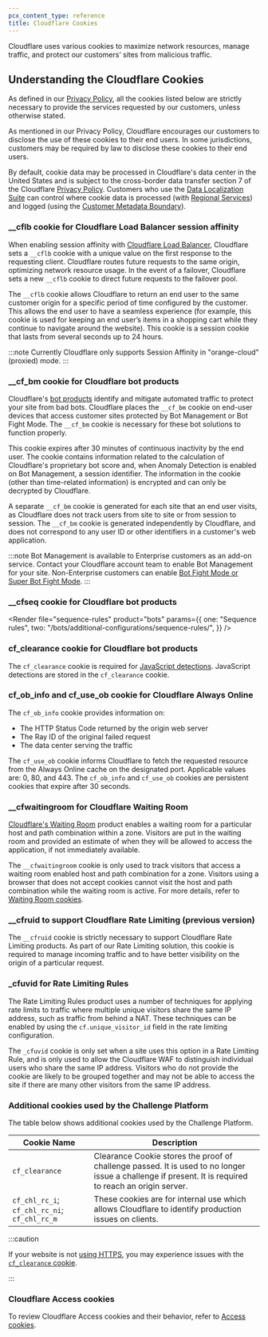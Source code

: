 ```yaml
---
pcx_content_type: reference
title: Cloudflare Cookies
---
```



Cloudflare uses various cookies to maximize network resources, manage traffic, and protect our customers’ sites from malicious traffic.

## Understanding the Cloudflare Cookies

As defined in our [Privacy Policy](https://www.cloudflare.com/privacypolicy/), all the cookies listed below are strictly necessary to provide the services requested by our customers, unless otherwise stated.

As mentioned in our Privacy Policy, Cloudflare encourages our customers to disclose the use of these cookies to their end users. In some jurisdictions, customers may be required by law to disclose these cookies to their end users.

By default, cookie data may be processed in Cloudflare's data center in the United States and is subject to the cross-border data transfer section 7 of the Cloudflare [Privacy Policy](https://www.cloudflare.com/privacypolicy/). Customers who use the [Data Localization Suite](/data-localization/) can control where cookie data is processed (with [Regional Services](/data-localization/regional-services/)) and logged (using the [Customer Metadata Boundary](/data-localization/metadata-boundary/)).

### \_\_cflb cookie for Cloudflare Load Balancer session affinity

When enabling session affinity with [Cloudflare Load Balancer](/load-balancing/understand-basics/session-affinity/), Cloudflare sets a `__cflb` cookie with a unique value on the first response to the requesting client. Cloudflare routes future requests to the same origin, optimizing network resource usage. In the event of a failover, Cloudflare sets a new `__cflb` cookie to direct future requests to the failover pool.

The `__cflb` cookie allows Cloudflare to return an end user to the same customer origin for a specific period of time configured by the customer. This allows the end user to have a seamless experience (for example, this cookie is used for keeping an end user’s items in a shopping cart while they continue to navigate around the website). This cookie is a session cookie that lasts from several seconds up to 24 hours.

:::note
Currently Cloudflare only supports Session Affinity in "orange-cloud" (proxied) mode.
:::

### \_\_cf_bm cookie for Cloudflare bot products

Cloudflare's [bot products](/bots/) identify and mitigate automated traffic to protect your site from bad bots. Cloudflare places the `__cf_bm` cookie on end-user devices that access customer sites protected by Bot Management or Bot Fight Mode. The `__cf_bm` cookie is necessary for these bot solutions to function properly.

This cookie expires after 30 minutes of continuous inactivity by the end user. The cookie contains information related to the calculation of Cloudflare's proprietary bot score and, when Anomaly Detection is enabled on Bot Management, a session identifier. The information in the cookie (other than time-related information) is encrypted and can only be decrypted by Cloudflare.

A separate `__cf_bm` cookie is generated for each site that an end user visits, as Cloudflare does not track users from site to site or from session to session. The `__cf_bm` cookie is generated independently by Cloudflare, and does not correspond to any user ID or other identifiers in a customer's web application.

:::note
Bot Management is available to Enterprise customers as an add-on service. Contact your Cloudflare account team to enable Bot Management for your site. Non-Enterprise customers can enable [Bot Fight Mode or Super Bot Fight Mode](/bots/).
:::

<Render file="disable-cf-bm-cookie" product="bots" />

### \_\_cfseq cookie for Cloudflare bot products

<Render
	file="sequence-rules"
	product="bots"
	params={{
		one: "Sequence rules",
		two: "/bots/additional-configurations/sequence-rules/",
	}}
/>

### cf_clearance cookie for Cloudflare bot products

The `cf_clearance` cookie is required for [JavaScript detections](/bots/additional-configurations/javascript-detections/). JavaScript detections are stored in the `cf_clearance` cookie.

### cf_ob_info and cf_use_ob cookie for Cloudflare Always Online

The `cf_ob_info` cookie provides information on:

- The HTTP Status Code returned by the origin web server
- The Ray ID of the original failed request
- The data center serving the traffic

The `cf_use_ob` cookie informs Cloudflare to fetch the requested resource from the Always Online cache on the designated port. Applicable values are: 0, 80, and 443. The `cf_ob_info` and `cf_use_ob` cookies are persistent cookies that expire after 30 seconds.

### \_\_cfwaitingroom for Cloudflare Waiting Room

[Cloudflare's Waiting Room](/waiting-room/) product enables a waiting room for a particular host and path combination within a zone. Visitors are put in the waiting room and provided an estimate of when they will be allowed to access the application, if not immediately available.

The `__cfwaitingroom` cookie is only used to track visitors that access a waiting room enabled host and path combination for a zone. Visitors using a browser that does not accept cookies cannot visit the host and path combination while the waiting room is active. For more details, refer to [Waiting Room cookies](/waiting-room/reference/waiting-room-cookie/).

### \_\_cfruid to support Cloudflare Rate Limiting (previous version)

The `__cfruid` cookie is strictly necessary to support Cloudflare Rate Limiting products. As part of our Rate Limiting solution, this cookie is required to manage incoming traffic and to have better visibility on the origin of a particular request.

### \_cfuvid for Rate Limiting Rules

The Rate Limiting Rules product uses a number of techniques for applying rate limits to traffic where multiple unique visitors share the same IP address, such as traffic from behind a NAT. These techniques can be enabled by using the `cf.unique_visitor_id` field in the rate limiting configuration.

The `_cfuvid` cookie is only set when a site uses this option in a Rate Limiting Rule, and is only used to allow the Cloudflare WAF to distinguish individual users who share the same IP address. Visitors who do not provide the cookie are likely to be grouped together and may not be able to access the site if there are many other visitors from the same IP address.

### Additional cookies used by the Challenge Platform

The table below shows additional cookies used by the Challenge Platform.

| Cookie Name                                  | Description                                                                                                                                            |
| -------------------------------------------- | ------------------------------------------------------------------------------------------------------------------------------------------------------ |
| `cf_clearance`                               | Clearance Cookie stores the proof of challenge passed. It is used to no longer issue a challenge if present. It is required to reach an origin server. |
| `cf_chl_rc_i`; `cf_chl_rc_ni`; `cf_chl_rc_m` | These cookies are for internal use which allows Cloudflare to identify production issues on clients.                                                   |

:::caution

If your website is not [using HTTPS](/ssl/edge-certificates/encrypt-visitor-traffic/), you may experience issues with the [`cf_clearance` cookie](/waf/troubleshooting/samesite-cookie-interaction/#known-issues-with-samesite-and-cf_clearance-cookies).

:::

### Cloudflare Access cookies

To review Cloudflare Access cookies and their behavior, refer to [Access cookies](/cloudflare-one/identity/authorization-cookie/#access-cookies).
